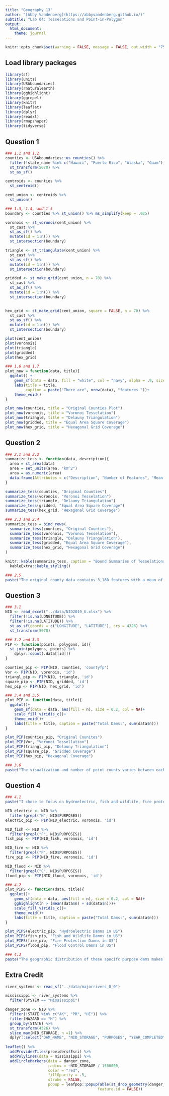 ```yaml
---
title: "Geography 13"
author: "[Abby Vandenberg](https://abbyvandenberg.github.io/)"
subtitle: "Lab 04: Tesselations and Point-in-Polygon"
output:
  html_document:
    theme: journal
---
```

```r
knitr::opts_chunk$set(warning = FALSE, message = FALSE, out.width = "75%", fig.align = 'center')
```

## Load library packages
```r
library(sf)
library(units)
library(USAboundaries)
library(rnaturalearth)
library(gghighlight)
library(ggrepel)
library(knitr)
library(leaflet)
library(dplyr)
library(readxl)
library(rmapshaper)
library(tidyverse)
```

## Question 1 
```r
### 1.1 and 1.2
counties <- USAboundaries::us_counties() %>% 
  filter(!state_name %in% c("Hawaii", "Puerto Rico", "Alaska", "Guam")) %>% 
  st_transform(5070) %>% 
  st_as_sf()

centroids <- counties %>% 
  st_centroid()

cent_union <- centroids %>% 
  st_union()

```
```r
### 1.3, 1.4, and 1.5
boundary <- counties %>% st_union() %>% ms_simplify(keep = .025)

voronois <- st_voronoi(cent_union) %>%
  st_cast %>% 
  st_as_sf() %>%
  mutate(id = 1:n()) %>% 
  st_intersection(boundary)

triangle <- st_triangulate(cent_union) %>% 
  st_cast %>% 
  st_as_sf() %>%
  mutate(id = 1:n()) %>% 
  st_intersection(boundary)

gridded <- st_make_grid(cent_union, n = 70) %>% 
  st_cast %>% 
  st_as_sf() %>%
  mutate(id = 1:n()) %>% 
  st_intersection(boundary)
 

hex_grid <- st_make_grid(cent_union, square = FALSE, n = 70) %>% 
  st_cast %>% 
  st_as_sf() %>%
  mutate(id = 1:n()) %>% 
  st_intersection(boundary)

plot(cent_union)
plot(voronois)
plot(triangle)
plot(gridded)
plot(hex_grid)
```

```r
### 1.6 and 1.7
plot_now = function(data, title){
  ggplot() + 
    geom_sf(data = data, fill = "white", col = "navy", alpha = .9, size = .2) + 
    labs(title = title, 
         caption = paste("There are", nrow(data), "features."))+
    theme_void() 
}

plot_now(counties, title = "Original Counties Plot")
plot_now(voronois, title = "Voronoi Tesselation")
plot_now(triangle, title = "Delauny Triangulation")
plot_now(gridded, title = "Equal Area Square Coverage")
plot_now(hex_grid, title = "Hexagonal Grid Coverage")

```

## Question 2
```r
### 2.1 and 2.2
summarize_tess <- function(data, description){
  area = st_area(data)
  area = set_units(area, "km^2")
  area = as.numeric(area)
  data.frame(Attributes = c("Description", "Number of Features", "Mean Area of Features (sqkm)", "Standard Deviation of Features", "Total Area(sqkm)"), Values = c(description, nrow(data), mean(area), sd(area), sum(area)))
}

summarize_tess(counties, "Original Counties")
summarize_tess(voronois, "Voronoi Tesselation")
summarize_tess(triangle, "Delauny Triangulation")
summarize_tess(gridded, "Equal Area Square Coverage")
summarize_tess(hex_grid, "Hexagonal Grid Coverage")

### 2.3 and 2.4
summarize_tess = bind_rows(
  summarize_tess(counties, "Original Counties"),
  summarize_tess(voronois, "Voronoi Tesselation"),
  summarize_tess(triangle, "Delauny Triangulation"),
  summarize_tess(gridded, "Equal Area Square Coverage"),
  summarize_tess(hex_grid, "Hexagonal Grid Coverage")
)

knitr::kable(summarize_tess, caption = "Bound Summaries of Tesselations and Coverages") %>% 
  kableExtra::kable_styling()

### 2.5
paste("The original county data contains 3,180 features with a mean of 2,522 sqkm and a total area of 7837582 sqkm. The Voronoi tesselation is similar with 2,098 featutes, a smiliar mean area, and a slightly higher total area of 7843858 sqkm. The Delaunry triangulation contains the most number of features with 6185. The high number of features makes the mean area lower at about 1254sqkm. The total area is again higher than the latter at 7756659sqkm. The square coverage contains 3252 features and again higher total area of 7822316sqkm. The hexagonal coverage has less features with 2337, yet greater total area with 7841943sqkm. The changes in total area are due to the way I intersected the data and cropped it to fit CONUS. I think that more features will result in more accurate point in poylogon data since more points can be extracted from more polygons, but in conext of the MAUP it is entirely situational and the best tesselation will vary by what the context is of your study.")
```

## Question 3
```r
### 3.1
NID <- read_excel("../data/NID2019_U.xlsx") %>% 
  filter(!is.na(LONGITUDE)) %>% 
  filter(!is.na(LATITUDE)) %>%
  st_as_sf(coords = c("LONGITUDE", "LATITUDE"), crs = 4326) %>% 
  st_transform(5070)

```
```r
### 3.2 and 3.3
PIP <- function(points, polygons, id){
  st_join(polygons, points) %>% 
    dplyr::count(.data[[id]])
}

counties_pip <- PIP(NID, counties, 'countyfp')
Vor <- PIP(NID, voronois, 'id')
triangl_pip <- PIP(NID, triangle, 'id')
square_pip <- PIP(NID, gridded, 'id')
hex_pip <- PIP(NID, hex_grid, 'id')

```
```r
### 3.4 and 3.5
plot_PIP <- function(data, title){
  ggplot()+
    geom_sf(data = data, aes(fill = n), size = 0.2, col = NA)+
    scale_fill_viridis_c()+
    theme_void()+
    labs(title = title, caption = paste("Total Dams:", sum(data$n)))
}

plot_PIP(counties_pip, "Original Counites")
plot_PIP(Vor, "Voronoi Tessellation")
plot_PIP(triangl_pip, "Delauny Triangulation")
plot_PIP(square_pip, "Gridded Coverage")
plot_PIP(hex_pip, "Hexagonal Coverage")
```
```r
### 3.6
paste("The visualization and number of point counts varies between each tesselation. Since each tesselation varies, some are best for certain studies while others or not. This relates to MAUP since it is situational and no tesselation is better than the other. I am choosing the Voronoi tesselation because it shows five areas of concentrated damns, wheras the other tesselations and coverages show only one or two. This leads me to believe that the Voronoi is more encompassing of all the data. I also think it is more appropriate than the gridded coveragees because those are equal area coverages which is not as representative of the areas of the United States.")
```
## Question 4
```r
### 4.1
paste("I chose to focus on hydroelectric, fish and wildlife, fire protection, and flood control dams. Electricty producing damns have always fascinated me, and the other three purposes appeal to my interset in enviornmental conservation.")

NID_electric <- NID %>% 
  filter(grepl("H", NID$PURPOSES))
electric_pip <- PIP(NID_electric, voronois, 'id')

NID_fish <- NID %>% 
  filter(grepl("F", NID$PURPOSES))
fish_pip <- PIP(NID_fish, voronois, 'id')

NID_fire <- NID %>% 
  filter(grepl("P", NID$PURPOSES))
fire_pip <- PIP(NID_fire, voronois, 'id')

NID_flood <- NID %>% 
  filter(grepl("C", NID$PURPOSES))
flood_pip <- PIP(NID_flood, voronois, 'id')

```
```r
### 4.2
plot_PIPS <- function(data, title){
  ggplot()+
    geom_sf(data = data, aes(fill = n), size = 0.2, col = NA)+
    gghighlight(n > (mean(data$n) + sd(data$n)))+
    scale_fill_viridis_c()+
    theme_void()+
    labs(title = title, caption = paste("Total Dams:", sum(data$n)))
}

plot_PIPS(electric_pip, "Hydroelectric Damns in US")
plot_PIPS(fish_pip, "Fish and Wildlife Damns in US")
plot_PIPS(fire_pip, "Fire Protection Damns in US")
plot_PIPS(flood_pip, "Flood Control Damns in US")

```
```r
### 4.3
paste("The geographic distribution of these specifc purpose dams makes since. The areas with hydroelectric damns are found in high rainfall areas. The fish and wildlife dams are located more centrally with a hub in the southern United States. These areas in central US are less populated so there is more wildlife, and the southern area is near the Mississippi river system. The fire protection dams are mostly found in the central US where the climate is hot and dry. Lastly flood control damns are found running down the middle of the US through Texas. Flooding can easily happen in these areas because of the low terrain. If I had chosed the triangular or gridded tesselations some of the highlighted tiles might vary since the area of the tiles is different in the other tesselations. Only the tiles with a significant number of dams were highlighted, if the area of the tiles changed it would change the number of dams found in each tile.")
```

## Extra Credit
```r
river_systems <- read_sf("../data/majorrivers_0_0") 

mississippi <- river_systems %>%
  filter(SYSTEM == "Mississippi") 

danger_zone <- NID %>% 
  filter(!STATE %in% c("AK", "PR", "HI")) %>% 
  filter(HAZARD == "H") %>% 
  group_by(STATE) %>% 
  st_transform(4326) %>% 
  slice_max(NID_STORAGE, n =1) %>% 
  dplyr::select("DAM_NAME", "NID_STORAGE", "PURPOSES", "YEAR_COMPLETED")
  
leaflet() %>% 
  addProviderTiles(providers$Esri) %>%
  addPolylines(data = mississippi) %>% 
  addCircleMarkers(data = danger_zone,
                   radius = ~NID_STORAGE / 1500000,
                   color = "red",
                   fillOpacity = .5,
                   stroke = FALSE,
                   popup = leafpop::popupTable(st_drop_geometry(danger_zone[1:4]),
                                         feature.id = FALSE))
  

```



